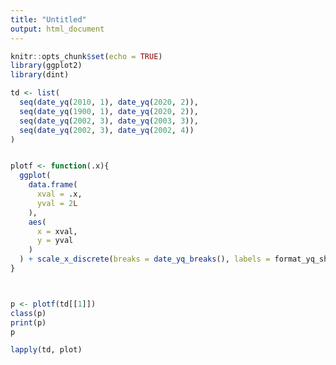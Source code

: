 ```yaml
---
title: "Untitled"
output: html_document
---
```


```r
knitr::opts_chunk$set(echo = TRUE)
library(ggplot2)
library(dint)
```


```r

td <- list(
  seq(date_yq(2010, 1), date_yq(2020, 2)),
  seq(date_yq(1900, 1), date_yq(2020, 2)),
  seq(date_yq(2002, 3), date_yq(2003, 3)),
  seq(date_yq(2002, 3), date_yq(2002, 4))
)


plotf <- function(.x){
  ggplot(
    data.frame(
      xval = .x,
      yval = 2L
    ),
    aes(
      x = xval,
      y = yval
    )
  ) + scale_x_discrete(breaks = date_yq_breaks(), labels = format_yq_short, limits = c(min(.x), max(.x)))
}



p <- plotf(td[[1]])
class(p)
print(p)
p

lapply(td, plot)


```








